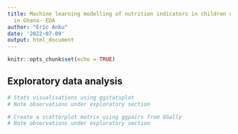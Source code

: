 ```yaml
---
title: Machine learning modelling of nutrition indicators in children under five years
  in Ghana- EDA
author: "Eric Anku"
date: '2022-07-09'
output: html_document
---
```


```r
knitr::opts_chunk$set(echo = TRUE)
```

## Exploratory data analysis


```r
# Stats visualisations using ggstatsplot
# Note observations under exploratory section
```


```r
# Create a scatterplot matrix using ggpairs from GGally
# Note observations under exploratory section
```
